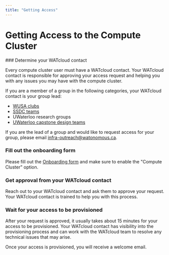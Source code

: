 ```yaml
---
title: "Getting Access"
---
```


# Getting Access to the Compute Cluster

 
<Steps>
### Determine your WATcloud contact

Every compute cluster user must have a WATcloud contact. Your WATcloud contact is responsible for approving your access request and helping
you with any issues you may have with the compute cluster.

If you are a member of a group in the following categories, your WATcloud contact is your group lead:
- [WUSA clubs](https://wusa.ca/clubs/)
- [SSDC teams](https://uwaterloo.ca/sedra-student-design-centre/directory-teams)
- UWaterloo research groups
- [UWaterloo capstone design teams](https://uwaterloo.ca/capstone-design/)

If you are the lead of a group and would like to request access for your group, please email infra-outreach@watonomous.ca.

### Fill out the onboarding form
 
Please fill out the [Onboarding form](https://cloud.watonomous.ca/docs/utilities/onboarding-form) and make sure to enable the "Compute Cluster" option.
 
### Get approval from your WATcloud contact

Reach out to your WATcloud contact and ask them to approve your request. Your WATcloud contact is trained to help you with this process.

### Wait for your access to be provisioned

After your request is approved, it usually takes about 15 minutes for your access to be provisioned. Your WATcloud contact has visibility
into the provisioning process and can work with the WATcloud team to resolve any technical issues that may arise.

Once your access is provisioned, you will receive a welcome email.
 
</Steps>